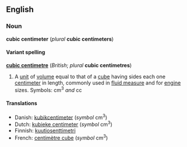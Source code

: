 <!--

If you edit this page, please make corresponding edits to "cubic centimetre" to keep these two pages in synch.

-->


==English==
===Noun===
'''cubic centimeter''' (''plural'' '''cubic centimeters''')

====Variant spelling====
'''[[cubic centimetre]]''' (''British''; ''plural'' '''cubic centimetres''')

#A [[unit]] of [[volume]] equal to that of a [[cube]] having sides each one [[centimeter]] in length, commonly used in [[fluid measure]] and for [[engine]] sizes.  Symbols: cm<sup>3</sup> ''and'' cc

====Translations====
*Danish: [[kubikcentimeter]] (''symbol'' cm<sup>3</sup>)
*Dutch: [[kubieke centimeter]] (''symbol'' cm<sup>3</sup>)
*Finnish: [[kuutiosenttimetri]]
*French: [[centimètre cube]] (''symbol'' cm<sup>3</sup>)

<!--
{{msg:Measurement_Units}}
-->


<!--

If you edit this page, please make corresponding edits to "cubic centimetre" to keep these two pages in synch.

-->